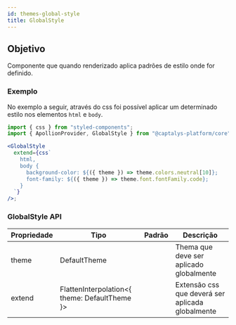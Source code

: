 ```yaml
---
id: themes-global-style
title: GlobalStyle
---
```



## Objetivo

Componente que quando renderizado aplica padrões de estilo onde for definido.

### Exemplo

No exemplo a seguir, através do css foi possível aplicar um determinado estilo nos elementos `html` e `body`.

```jsx
import { css } from "styled-components";
import { ApollionProvider, GlobalStyle } from "@captalys-platform/core";

<GlobalStyle
  extend={css`
    html,
    body {
      background-color: ${({ theme }) => theme.colors.neutral[10]};
      font-family: ${({ theme }) => theme.font.fontFamily.code};
    }
  `}
/>;
```

### GlobalStyle API

| Propriedade | Tipo                                          | Padrão | Descrição                                        |
| ----------- | --------------------------------------------- | ------ | ------------------------------------------------ |
| theme       | DefaultTheme                                  |        | Thema que deve ser aplicado globalmente          |
| extend      | FlattenInterpolation<{ theme: DefaultTheme }> |        | Extensão css que deverá ser aplicada globalmente |
